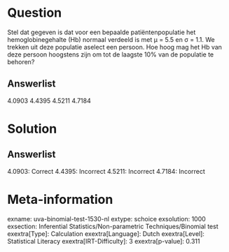 Question
========

Stel dat gegeven is dat voor een bepaalde patiëntenpopulatie het
hemoglobinegehalte (Hb) normaal verdeeld is met μ = 5.5 en σ = 1.1. We
trekken uit deze populatie aselect een persoon. Hoe hoog mag het Hb van
deze persoon hoogstens zijn om tot de laagste 10% van de populatie te
behoren?

Answerlist
----------

4.0903
4.4395
4.5211
4.7184

Solution
========

Answerlist
----------

4.0903: Correct
4.4395: Incorrect
4.5211: Incorrect
4.7184: Incorrect

Meta-information
================
exname: uva-binomial-test-1530-nl
extype: schoice
exsolution: 1000
exsection: Inferential Statistics/Non-parametric Techniques/Binomial test
exextra[Type]: Calculation
exextra[Language]: Dutch
exextra[Level]: Statistical Literacy
exextra[IRT-Difficulty]: 3
exextra[p-value]: 0.311
